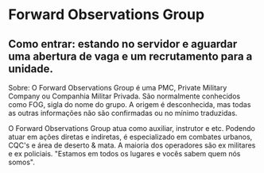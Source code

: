 # Forward Observations Group #

## Como entrar:  estando no servidor e aguardar uma abertura de vaga e um recrutamento para a unidade. ##

Sobre: O Forward Observations Group é uma PMC, Private Military Company ou Companhia Militar Privada. São normalmente conhecidos como FOG, sigla do nome do grupo. A origem é desconhecida, mas todas as outras informações não são confirmadas ou no mínimo traduzidas.

O Forward Observations Group atua como auxiliar, instrutor e etc. Podendo atuar em ações diretas e indiretas, é especializado em combates urbanos, CQC's e área de deserto & mata. A maioria dos operadores são ex militares e ex policiais. "Estamos em todos os lugares e vocês sabem quem nós somos".
